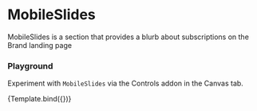 
<Meta
  title="Components/MobileSlides"
  component={MobileSlides}
/>

# MobileSlides

MobileSlides is a section that provides a blurb about subscriptions on the Brand landing page


### Playground

Experiment with `MobileSlides` via the Controls addon in the Canvas tab.

<Canvas>
  <Story
    name="Default"
  >
    {Template.bind({})}
  </Story>
</Canvas>


<ArgsTable story="Default" />